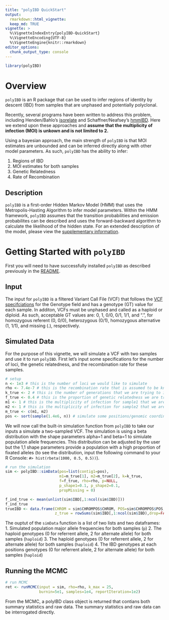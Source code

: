 ```yaml
---
title: "polyIBD QuickStart"
output:
  rmarkdown::html_vignette:
  keep_md: TRUE
vignette: >
  %\VignetteIndexEntry{polyIBD-QuickStart}
  %\VignetteEncoding{UTF-8}
  %\VignetteEngine{knitr::rmarkdown}
editor_options: 
  chunk_output_type: console
---
```


```r
library(polyIBD)
```

# Overview 
`polyIBD` is an R package that can be used to infer regions of identity by descent (IBD) from samples that are unphased and potentially polyclonal.   
 
Recently, several programs have been written to address this problem, including Henden/Bahlo's [isorelate](https://github.com/bahlolab/isoRelate) and Schaffner/Neafsey's  [hmmIBD](https://github.com/glipsnort/hmmIBD). Here we extend upon these approaches and **assume that the multiplicity of infection (MOI) is unkown and is not limited to 2.**   

Using a bayesian approach, the main strength of `polyIBD` is that MOI estimates are unbounded and can be inferred directly along with other model parameters. As such, `polyIBD` has the ability to infer:

1.  Regions of IBD
1.  MOI estimates for both samples  
1.  Genetic Relatedness
1.  Rate of Recombination


## Description
`polyIBD` is a first-order Hidden Markov Model (HMM) that uses the Metropolis-Hasting Algorithm to infer model parameters. Within the HMM framework, `polyIBD` assumes that the transition probabilities and emission probabilites can be described and uses the forward-backward algorithm to calculate the likelihood of the hidden state. For an extended description of the model, please view the [supplementary information]().

# Getting Started with `polyIBD` 
First you will need to have successfully installed `polyIBD` as described previously in the [README](https://github.com/nickbrazeau/polyIBD).  

## Input 
The input for `polyIBD` is a filtered Variant Call File (VCF) that follows the [VCF specifciations](https://samtools.github.io/hts-specs/VCFv4.2.pdf) for the Genotype field and has a genotype (GT) value for each sample. In additon, VCFs must be unphased and called as a haploid or diploid. As such, acceptable GT values are: 0, 1, 0/0, 0/1, 1/1, and ".", for homozygous referent (0, 0/0), heterozygous (0/1), homozygous alternative (1, 1/1), and missing (.), respectively. 

## Simulated Data 
For the purpose of this vignette, we will simulate a VCF with two samples and use it to run `polyIBD`. First let's input some specifications for the number of loci, the genetic relatedness, and the recombination rate for these samples. 
```r
# setup
n <- 1e3 # this is the number of loci we would like to simulate
rho <- 7.4e-7 # this is the recombination rate that is assumed to be known
k_true <- 2 # this is the number of generations that we are trying to infer
f_true <- 0.4 # this is the proportion of genetic relatedness we are trying to infer 
m1 <- 1 # this is the multiplicity of infection for sample1 that we are trying to infer
m2 <- 1 # this is the multiplicity of infection for sample2 that we are trying to infer
m_true <- c(m1, m2)
pos <- sort(sample(1.4e6, n)) # simulate some positions/genomic coordinates
```

We will now call the built-in simulation function from `polyIBD` to take our inputs a simulate a two-sampled VCF. The simulation is using a beta distribution with the shape parameters alpha=1 and beta=1 to simiulate population allele frequencies. This distribution can be adjusted by the user but the 1,1 shape parameters provide a population with a high proportion of fixated alleles (to see the distribution, input the following command to your R Console: `#> hist(rbeta(1000, 0.5, 0.5))`). 

```r
# run the simulation 
sim <- polyIBD::simData(pos=list(contig1=pos), 
                        m1=m_true[1], m2=m_true[2], k=k_true,
                        f=f_true, rho=rho, p=NULL, 
                        p_shape1=0.1, p_shape2=0.1, 
                        propMissing = 0)

f_ind_true <- mean(unlist(sim$IBD[,1:ncol(sim$IBD)]))
f_ind_true
trueIBD <- data.frame(CHROM = sim$CHROMPOS$CHROM, POS=sim$CHROMPOS$POS,
                      z_true = rowSums(sim$IBD[,1:ncol(sim$IBD),drop=FALSE]))
```

The ouptut of the `simData` function is a list of two lists and two dataframes:  
1. Simulated population major allele frequencies for both samples (`p`)
2. The haploid genotypes (0 for referrent allele, 2 for alternate allele) for both samples (`haploid`) 
3. The haploid genotypes (0 for referrent allele, 2 for alternate allele) for both samples (`haploid`) 
4. The IBD genotypes at each positions genotypes (0 for referrent allele, 2 for alternate allele) for both samples (`haploid`) 



</p>



## Running the MCMC
```r
# run MCMC
ret <- runMCMC(input = sim, rho=rho, k_max = 25, 
               burnin=5e1, samples=1e4, reportIteration=1e2) 
```


From the MCMC, a polyIBD class object is returned that contians both summary statistics and raw data. The summary statistics and raw data can be interrogated directly.



